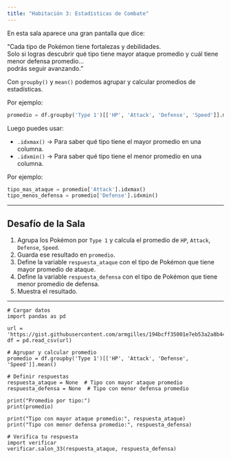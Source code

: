 ```yaml
---
title: "Habitación 3: Estadísticas de Combate"
---
```


En esta sala aparece una gran pantalla que dice:

<div class="alert alert-info">
"Cada tipo de Pokémon tiene fortalezas y debilidades.  
Solo si logras descubrir qué tipo tiene mayor ataque promedio y cuál tiene menor defensa promedio...  
podrás seguir avanzando."
</div>

::: {.callout-tip title="Agrupar y Calcular Promedios" collapse="true"}

Con `groupby()` y `mean()` podemos agrupar y calcular promedios de estadísticas.

Por ejemplo:

```python
promedio = df.groupby('Type 1')[['HP', 'Attack', 'Defense', 'Speed']].mean()
```

Luego puedes usar:

- `.idxmax()` → Para saber qué tipo tiene el mayor promedio en una columna.  
- `.idxmin()` → Para saber qué tipo tiene el menor promedio en una columna.  

Por ejemplo:

```python
tipo_mas_ataque = promedio['Attack'].idxmax()
tipo_menos_defensa = promedio['Defense'].idxmin()
```

:::

---

## Desafío de la Sala

1. Agrupa los Pokémon por `Type 1` y calcula el promedio de `HP`, `Attack`, `Defense`, `Speed`.  
2. Guarda ese resultado en `promedio`.  
3. Define la variable `respuesta_ataque` con el tipo de Pokémon que tiene mayor promedio de ataque.  
4. Define la variable `respuesta_defensa` con el tipo de Pokémon que tiene menor promedio de defensa.  
5. Muestra el resultado.

---

```pyodide-python
# Cargar datos
import pandas as pd

url = 'https://gist.githubusercontent.com/armgilles/194bcff35001e7eb53a2a8b441e8b2c6/raw/92200bc0a673d5ce2110aaad4544ed6c4010f687/pokemon.csv'
df = pd.read_csv(url)

# Agrupar y calcular promedio
promedio = df.groupby('Type 1')[['HP', 'Attack', 'Defense', 'Speed']].mean()

# Definir respuestas
respuesta_ataque = None  # Tipo con mayor ataque promedio
respuesta_defensa = None  # Tipo con menor defensa promedio

print("Promedio por tipo:")
print(promedio)

print("Tipo con mayor ataque promedio:", respuesta_ataque)
print("Tipo con menor defensa promedio:", respuesta_defensa)

# Verifica tu respuesta
import verificar
verificar.salon_33(respuesta_ataque, respuesta_defensa)
```